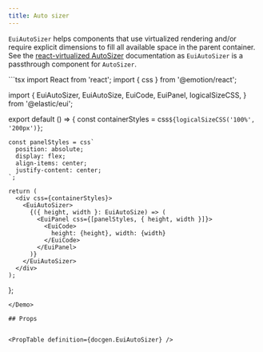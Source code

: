 ```yaml
---
title: Auto sizer
---
```


`EuiAutoSizer` helps components that use virtualized rendering and/or require explicit dimensions to fill all available space in the parent container. See the [react-virtualized AutoSizer](https://github.com/bvaughn/react-virtualized/blob/master/docs/AutoSizer.md) documentation as `EuiAutoSizer` is a passthrough component for `AutoSizer`.

<Demo>
  ```tsx
  import React from 'react';
  import { css } from '@emotion/react';

  import {
  EuiAutoSizer,
  EuiAutoSize,
  EuiCode,
  EuiPanel,
  logicalSizeCSS,
  } from '@elastic/eui';

  export default () => {
    const containerStyles = css`
      ${logicalSizeCSS('100%', '200px')}
    `;

    const panelStyles = css`
      position: absolute;
      display: flex;
      align-items: center;
      justify-content: center;
    `;

    return (
      <div css={containerStyles}>
        <EuiAutoSizer>
          {({ height, width }: EuiAutoSize) => (
            <EuiPanel css={[panelStyles, { height, width }]}>
              <EuiCode>
                height: {height}, width: {width}
              </EuiCode>
            </EuiPanel>
          )}
        </EuiAutoSizer>
      </div>
    );
  };
  ```
</Demo>

## Props


<PropTable definition={docgen.EuiAutoSizer} />
